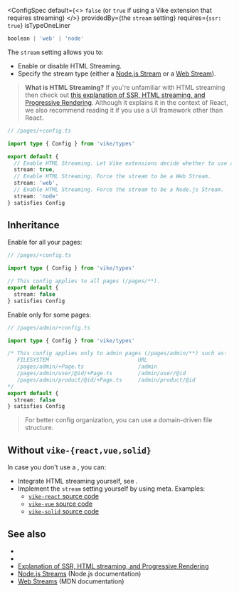 

<ConfigSpec
  default={<>
    <code>false</code> (or <code>true</code> if using a <Link href="/extensions">Vike extension</Link> that requires streaming)
  </>}
  providedBy={<ProvidedBy>the <code>stream</code> setting</ProvidedBy>}
  requires={<Link href="/ssr"><code>ssr: true</code></Link>}
  isTypeOneLiner
>
```ts
boolean | 'web' | 'node'
```
</ConfigSpec>

The `stream` setting allows you to:
- Enable or disable HTML Streaming.
- Specify the stream type (either a [Node.js Stream](https://nodejs.org/api/stream.html) or a [Web Stream](https://developer.mozilla.org/en-US/docs/Web/API/Streams_API)).

<span id="what-is-streaming"></span>

> **What is HTML Streaming?** If you're unfamiliar with HTML streaming then check out [this explanation of SSR, HTML streaming, and Progressive Rendering](https://github.com/reactwg/react-18/discussions/37). Although it explains it in the context of React, we also recommend reading it if you use a UI framework other than React.

```ts
// /pages/+config.ts

import type { Config } from 'vike/types'

export default {
  // Enable HTML Streaming. Let Vike extensions decide whether to use a Node.js or Web stream.
  stream: true,
  // Enable HTML Streaming. Force the stream to be a Web Stream.
  stream: 'web',
  // Enable HTML Streaming. Force the stream to be a Node.js Stream.
  stream: 'node'
} satisfies Config
```

## Inheritance

Enable for all your pages:

```ts
// /pages/+config.ts

import type { Config } from 'vike/types'

// This config applies to all pages (/pages/**).
export default {
  stream: false
} satisfies Config
```

Enable only for some pages:

```ts
// /pages/admin/+config.ts

import type { Config } from 'vike/types'

/* This config applies only to admin pages (/pages/admin/**) such as:
   FILESYSTEM                            URL
   /pages/admin/+Page.ts                 /admin
   /pages/admin/user/@id/+Page.ts        /admin/user/@id
   /pages/admin/product/@id/+Page.ts     /admin/product/@id
*/
export default {
  stream: false
} satisfies Config
```

> For better config organization, you can use a <Link href="/routing#domain-driven-file-structure">domain-driven file structure</Link>.


## Without `vike-{react,vue,solid}`

In case you don't use a <UiFrameworkExtension />, you can:
 - Integrate HTML streaming yourself, see <Link href="/streaming" />.
 - Implement the `stream` setting yourself by using <Link href="/meta">meta</Link>. Examples:
   - [`vike-react` source code](https://github.com/vikejs/vike-react/blob/main/packages/vike-react)
   - [`vike-vue` source code](https://github.com/vikejs/vike-vue/blob/main/packages/vike-vue)
   - [`vike-solid` source code](https://github.com/vikejs/vike-solid/blob/main/vike-solid)


## See also

- <Link href="/streaming" />
- <Link href="/ssr" />
- [Explanation of SSR, HTML streaming, and Progressive Rendering](https://github.com/reactwg/react-18/discussions/37)
- [Node.js Streams](https://nodejs.org/api/stream.html) (Node.js documentation)
- [Web Streams](https://developer.mozilla.org/en-US/docs/Web/API/Streams_API) (MDN documentation)
